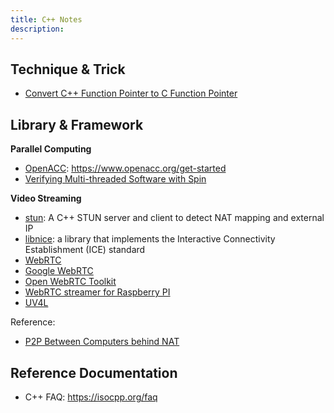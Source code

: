 ```yaml
---
title: C++ Notes
description: 
---
```


## Technique & Trick

* [Convert C++ Function Pointer to C Function Pointer](/tech-notes/coding/cpp/cpp_func_ptr_to_c_func_ptr)

## Library & Framework

**Parallel Computing**

* [OpenACC](https://www.openacc.org/sites/default/files/inline-files/OpenACC_Programming_Guide_0_0.pdf): https://www.openacc.org/get-started
* [Verifying Multi-threaded Software with Spin](http://spinroot.com/spin/whatispin.html)

**Video Streaming**

* [stun](https://github.com/alhasanmridha/stun): A C++ STUN server and client to detect NAT mapping and external IP
* [libnice](https://libnice.freedesktop.org/): a library that implements the Interactive Connectivity Establishment (ICE) standard
* [WebRTC](https://webrtc.github.io/webrtc-org/native-code/native-apis/)
* [Google WebRTC](https://webrtc.googlesource.com/src/)
* [Open WebRTC Toolkit](https://github.com/open-webrtc-toolkit)
* [WebRTC streamer for Raspberry PI](https://github.com/kclyu/rpi-webrtc-streamer)
* [UV4L](https://www.linux-projects.org/uv4l/)

Reference: 

* [P2P Between Computers behind NAT](https://stackoverflow.com/questions/26267599/make-a-connection-between-two-computers-behind-nat)

## Reference Documentation

* C++ FAQ: https://isocpp.org/faq